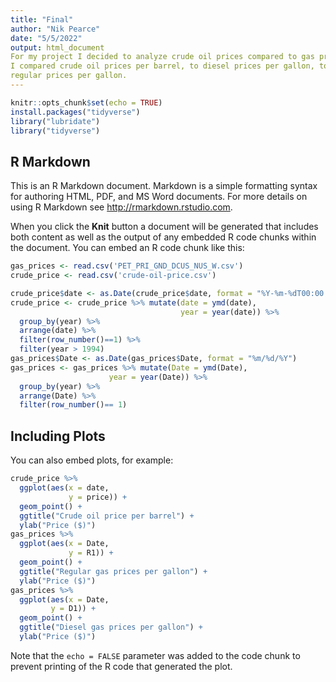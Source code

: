 ```yaml
---
title: "Final"
author: "Nik Pearce"
date: "5/5/2022"
output: html_document
For my project I decided to analyze crude oil prices compared to gas prices.
I compared crude oil prices per barrel, to diesel prices per gallon, to
regular prices per gallon.
---
```


```r
knitr::opts_chunk$set(echo = TRUE)
install.packages("tidyverse")
library("lubridate")
library("tidyverse")
```

## R Markdown

This is an R Markdown document. Markdown is a simple formatting syntax for authoring HTML, PDF, and MS Word documents. For more details on using R Markdown see <http://rmarkdown.rstudio.com>.

When you click the **Knit** button a document will be generated that includes both content as well as the output of any embedded R code chunks within the document. You can embed an R code chunk like this:

```r
gas_prices <- read.csv('PET_PRI_GND_DCUS_NUS_W.csv')
crude_price <- read.csv('crude-oil-price.csv')
```

```r
crude_price$date <- as.Date(crude_price$date, format = "%Y-%m-%dT00:00:00")
crude_price <- crude_price %>% mutate(date = ymd(date),
                                      year = year(date)) %>%
  group_by(year) %>%
  arrange(date) %>%
  filter(row_number()==1) %>%
  filter(year > 1994)
gas_prices$Date <- as.Date(gas_prices$Date, format = "%m/%d/%Y")
gas_prices <- gas_prices %>% mutate(Date = ymd(Date),
                      year = year(Date)) %>%
  group_by(year) %>%
  arrange(Date) %>%
  filter(row_number()== 1)

```


## Including Plots

You can also embed plots, for example:

```r
crude_price %>%
  ggplot(aes(x = date,
             y = price)) +
  geom_point() +
  ggtitle("Crude oil price per barrel") +
  ylab("Price ($)")
gas_prices %>%
  ggplot(aes(x = Date,
             y = R1)) +
  geom_point() +
  ggtitle("Regular gas prices per gallon") + 
  ylab("Price ($)")
gas_prices %>%
  ggplot(aes(x = Date,
         y = D1)) +
  geom_point() +
  ggtitle("Diesel gas prices per gallon") +
  ylab("Price ($)")
```

Note that the `echo = FALSE` parameter was added to the code chunk to prevent printing of the R code that generated the plot.
